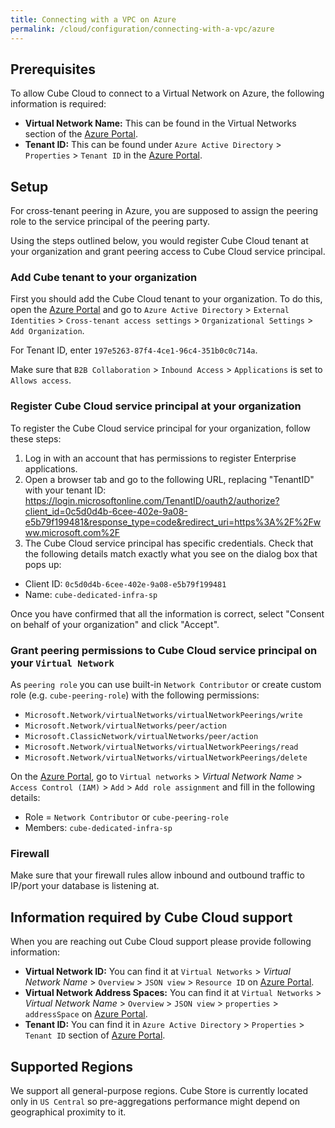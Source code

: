 ```yaml
---
title: Connecting with a VPC on Azure
permalink: /cloud/configuration/connecting-with-a-vpc/azure
---
```


## Prerequisites

To allow Cube Cloud to connect to a Virtual Network on Azure, the following
information is required:

- **Virtual Network Name:** This can be found in the Virtual Networks section of
  the [Azure Portal][azure-console].
- **Tenant ID:** This can be found under `Azure Active Directory` > `Properties` >
  `Tenant ID` in the [Azure Portal][azure-console].

## Setup

For cross-tenant peering in Azure, you are supposed to assign the peering role to
the service principal of the peering party.

Using the steps outlined below, you would register Cube Cloud tenant at your organization
and grant peering access to Cube Cloud service principal.

### Add Cube tenant to your organization

First you should add the Cube Cloud tenant to your organization. To do this, open
the [Azure Portal][azure-console] and go to `Azure Active Directory` > `External
Identities` > `Cross-tenant access settings` > `Organizational Settings` > `Add
Organization`.

For Tenant ID, enter `197e5263-87f4-4ce1-96c4-351b0c0c714a`.

Make sure that `B2B Collaboration` > `Inbound Access` > `Applications` is set to `Allows access`.

### Register Cube Cloud service principal at your organization

To register the Cube Cloud service principal for your organization, follow these steps:

1. Log in with an account that has permissions to register Enterprise applications.
2. Open a browser tab and go to the following URL, replacing "TenantID" with your tenant ID:
https://login.microsoftonline.com/TenantID/oauth2/authorize?client_id=0c5d0d4b-6cee-402e-9a08-e5b79f199481&response_type=code&redirect_uri=https%3A%2F%2Fwww.microsoft.com%2F
3. The Cube Cloud service principal has specific credentials. Check that the following details match exactly what you see on the dialog box that pops up:
- Client ID: `0c5d0d4b-6cee-402e-9a08-e5b79f199481`
- Name: `cube-dedicated-infra-sp`

Once you have confirmed that all the information is correct, select "Consent on behalf of your organization" and click "Accept".

### Grant peering permissions to Cube Cloud service principal on your `Virtual Network`

As `peering role` you can use built-in `Network Contributor` or create custom role (e.g. `cube-peering-role`) with the following permissions:

- `Microsoft.Network/virtualNetworks/virtualNetworkPeerings/write`
- `Microsoft.Network/virtualNetworks/peer/action`
- `Microsoft.ClassicNetwork/virtualNetworks/peer/action`
- `Microsoft.Network/virtualNetworks/virtualNetworkPeerings/read`
- `Microsoft.Network/virtualNetworks/virtualNetworkPeerings/delete`

On the [Azure Portal][azure-console], go to `Virtual networks` > *Virtual
Network Name* > `Access Control (IAM)` > `Add` > `Add role assignment` and fill in the following details:
- Role = `Network Contributor` or `cube-peering-role`
- Members: `cube-dedicated-infra-sp`

### Firewall

Make sure that your firewall rules allow inbound and outbound traffic to IP/port your database is listening at.

## Information required by Cube Cloud support

When you are reaching out Cube Cloud support please provide following
information:

- **Virtual Network ID:** You can find it at `Virtual Networks` > *Virtual
  Network Name* > `Overview` > `JSON view` > `Resource ID` on [Azure
  Portal][azure-console].
- **Virtual Network Address Spaces:** You can find it at `Virtual Networks` >
  *Virtual Network Name* > `Overview` > `JSON view` > `properties` >
  `addressSpace` on [Azure Portal][azure-console].
- **Tenant ID:** You can find it in `Azure Active Directory` > `Properties` >
  `Tenant ID` section of [Azure Portal][azure-console].

## Supported Regions

We support all general-purpose regions. Cube Store is currently located only in `US Central`
so pre-aggregations performance might depend on geographical proximity to it.

[azure-console]: https://portal.azure.com

